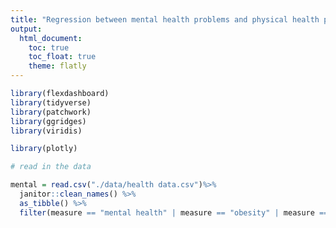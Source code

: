 ```yaml
---
title: "Regression between mental health problems and physical health problem"
output: 
  html_document:
    toc: true
    toc_float: true
    theme: flatly
---
```


```r
library(flexdashboard)
library(tidyverse)
library(patchwork)
library(ggridges)
library(viridis)

library(plotly)
```

```r
# read in the data

mental = read.csv("./data/health data.csv")%>% 
  janitor::clean_names() %>% 
  as_tibble() %>% 
  filter(measure == "mental health" | measure == "obesity" | measure == "diabetes" | measure == "drink" | measure == "cancer")
```

##

